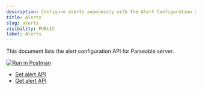 ```yaml
---
description: Configure alerts seamlessly with the Alert Configuration API for Parseable Server. Enhance monitoring and response capabilities effortlessly.
title: Alerts
slug: alerts
visibility: PUBLIC
label: Alerts
---
```


<head>
  <title>Alert Configuration API for Parseable Server | Parseable</title>
  <meta charSet="utf-8" />
  <meta name="twitter:card" content="summary" />
</head>

This document lists the alert configuration API for Parseable server. 

[![Run in Postman](https://run.pstmn.io/button.svg)](https://god.gw.postman.com/run-collection/22353706-a88933ad-f74b-432a-9f34-e2c84135e26a?action=collection%2Ffork&collection-url=entityId%3D22353706-a88933ad-f74b-432a-9f34-e2c84135e26a%26entityType%3Dcollection%26workspaceId%3De84052ac-c01a-435a-bb68-d2076623474a)

- [Set alert API](https://www.postman.com/parseable/workspace/parseable/request/22353706-0d731c06-55b0-4518-b985-b7fb831ba45b)
- [Get alert API](https://www.postman.com/parseable/workspace/parseable/request/22353706-c1b76657-d460-4656-b8fb-ef17319de543)
